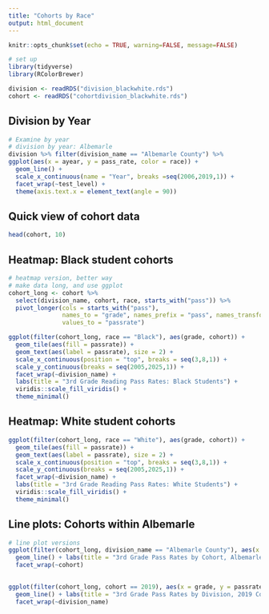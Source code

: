 ```yaml
---
title: "Cohorts by Race"
output: html_document
---
```


```r
knitr::opts_chunk$set(echo = TRUE, warning=FALSE, message=FALSE)
```

```r
# set up
library(tidyverse)
library(RColorBrewer)

division <- readRDS("division_blackwhite.rds")
cohort <- readRDS("cohortdivision_blackwhite.rds")
```

## Division by Year
```r
# Examine by year
# division by year: Albemarle
division %>% filter(division_name == "Albemarle County") %>% 
ggplot(aes(x = ayear, y = pass_rate, color = race)) +
  geom_line() + 
  scale_x_continuous(name = "Year", breaks =seq(2006,2019,1)) +
  facet_wrap(~test_level) +
  theme(axis.text.x = element_text(angle = 90))
```

## Quick view of cohort data
```r
head(cohort, 10)
```

## Heatmap: Black student cohorts
```r
# heatmap version, better way
# make data long, and use ggplot
cohort_long <- cohort %>% 
  select(division_name, cohort, race, starts_with("pass")) %>% 
  pivot_longer(cols = starts_with("pass"), 
               names_to = "grade", names_prefix = "pass", names_transform = list(grade = as.integer),
               values_to = "passrate")

ggplot(filter(cohort_long, race == "Black"), aes(grade, cohort)) +
  geom_tile(aes(fill = passrate)) +
  geom_text(aes(label = passrate), size = 2) +
  scale_x_continuous(position = "top", breaks = seq(3,8,1)) +
  scale_y_continuous(breaks = seq(2005,2025,1)) +
  facet_wrap(~division_name) +
  labs(title = "3rd Grade Reading Pass Rates: Black Students") + 
  viridis::scale_fill_viridis() +
  theme_minimal()
```

## Heatmap: White student cohorts
```r
ggplot(filter(cohort_long, race == "White"), aes(grade, cohort)) +
  geom_tile(aes(fill = passrate)) +
  geom_text(aes(label = passrate), size = 2) +
  scale_x_continuous(position = "top", breaks = seq(3,8,1)) +
  scale_y_continuous(breaks = seq(2005,2025,1)) +
  facet_wrap(~division_name) +
  labs(title = "3rd Grade Reading Pass Rates: White Students") + 
  viridis::scale_fill_viridis() +
  theme_minimal()
```

## Line plots: Cohorts within Albemarle
```r
# line plot versions
ggplot(filter(cohort_long, division_name == "Albemarle County"), aes(x = grade, y = passrate, color = race)) +
  geom_line() + labs(title = "3rd Grade Pass Rates by Cohort, Albemarle County") + 
  facet_wrap(~cohort)
```

## 
```r
ggplot(filter(cohort_long, cohort == 2019), aes(x = grade, y = passrate, color = race)) +
  geom_line() + labs(title = "3rd Grade Pass Rates by Division, 2019 Cohort") +
  facet_wrap(~division_name)
```